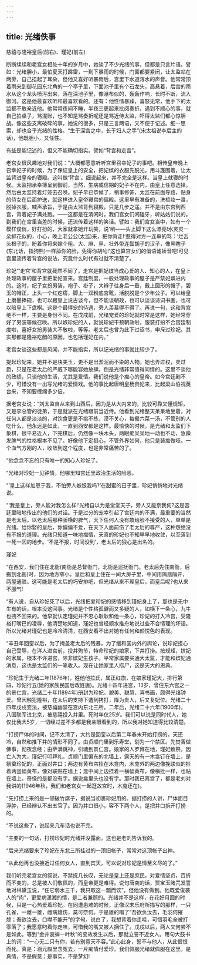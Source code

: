 ```yaml
---
---
---
```

title: 光绪佚事
---





慈禧与隆裕皇后(前右)、瑾妃(前左)

断断续续和老宫女相处十年的岁月中，她谈了不少光绪的事，但都是只言片语。譬如：光绪胆小，最怕夏天打霹雷，一到下暴雨的时候，门窗都要紧闭，让太监站在两旁，自己捂起了耳朵，但他又喜好听暴雨后，宫里下水道泻水的声音。他常常顶着雨来到御花园东北角的一个亭子里，下面池子里有个石龙头，高悬着，后宫的雨水从这个龙头喷泻出来，落在深池子里，像瀑布似的，轰轰作响，长时不断，流入御河。这是他最喜欢听和最喜欢看的。还有：他性情暴躁，喜怒无常，他手下的太监都不敢亲近他。他常常夜间不睡，半夜三更起来批阅奏折，遇到不顺心的事，就自己拍桌子，骂混账，也不知是骂奏折呢还是骂近侍太监，吓得太监们都心惊胆战。像这些支离破碎的事，她说的很多，只是三言两语，又不便于记述。细一思索，却也合乎光绪的性格。“生于深宫之中，长于妇人之手”(宋太祖说李后主的话)，他既胆小，又任性。

有些是能记述的，但又不能确切指实。譬如“背宫和走宫”。

老宫女很风趣地对我们说：“大概都愿意听听宫里召幸妃子的事吧。相传皇帝晚上召幸妃子的时候，为了保证皇上的安全，把妃嫔的衣服先脱光，用斗篷围着，让太监背进皇帝的寝殿。这叫做‘背宫’。细说起来，并不完全是这样。当皇上就寝的时候。太监把承幸簿呈到御前，当然，生病或信期的妃子不在内，由皇上任意选择。然后由太监持着灯笼去召唤。妃子早已恭候了，稍事修饰，太监在前面导路，贴身的侍女在后面护送，就这样进入皇帝寝宫的偏殿。这里早有准备的，洗梳妆一番，脱掉衣服，喊声承旨，于是由太监背到寝殿，只是几步之遥。并不是由东宫到西宫，背着妃子满处跑。——这都是在清闲时，我们宫女们闲磕牙，听姑姑们说的。到我们在宫里当差的时候，还流传着这样的笑话。譬如：我们宫女当中，如有一个模样俊俏，好打扮的，大家就拿她开玩笑，说‘哟——头上脚下这么漂亮!水灵灵一朵鲜花似的，小心，晚上老公公(太监)来，把你背走!’惹得对方一连串的骂：‘烂舌头根子的，盼着你将来嫁个粗、大、麻、黑、壮外带连鬓胡子的汉子，像黑瞎子(东北话，指狗熊)一样舔你的脸，免得你胡吣!’这也算宫女们的俏语谑娇音吧!可见宫里流传着背宫的说法，究竟什么时代有过就不清楚了。

珍妃“‘走宫’和背宫就截然不同了，走宫是把妃嫔当成心爱的人、知心的人，在皇上处理政事的屋子里把爱妃宣来。宫廷制度，一般处理政事的屋子是严禁妃嫔进内的。这时，妃子女扮男装，袍子、褂子，大辫子往身后一垂，戴上圆形的帽子，碧玉的帽正，上头一个红疙瘩，脚上一双粉底宫靴，活脱脱是个少年公子。可以给皇上磨墨捧砚，也可以跟皇上说古谈今，但不能谈朝政，也可以谈谈诗词书画，也可以陪皇上下盘棋。这是个最得宠的待遇，旁人羡慕得不得了。再说一句，这和背宫绝不一样，主要是身份不同。在戊戌前，光绪宠爱的珍妃就时常是这样，她经常穿好了男装等候召唤。所以嫉珍妃的人，就说珍妃干预朝政啦，服装打扮不合宫廷制度啦，喜好女扮男装大不敬啦，等等。老太后也曾为此下过诏书，申斥过珍妃。其实那都是隆裕吃醋的原因，也包括瑾妃在内。”

老宫女谈这些都是风闻，并不能指实，所以记光绪的事就比较少了。

提起珍妃来，她并不是块美玉，更不是出淤泥而不染的人物。她也弄过权，卖过爵，只是在老太后的严威下哪能容她放肆。倒是光绪非常值得同情的。这里不谈他的政绩，只谈他的生活，尤其是爱情。我们说他是个痴心的皇帝。如今宫廷剧不少，可惜没有一出写光绪的爱情戏。他的事比起唐明皇杨贵妃来，比起梁山伯祝英台来，不知要缠绵多少倍。

据老宫女说：“刘太监自从来到山西后，因为是从大内来的，比较可靠又懂规矩，又是李总管的徒弟，于是就派在光绪跟前当近侍。他看到光绪整天呆呆地坐着，对任何人都是淡淡的，对饮食更是不挑不拣，漠不关心，每餐六菜一汤，不管别的人吃什么，他永远是如此，一直到西安都是这样。最愉快的时候，是光绪和太监们下象棋，很平易近人，下完棋后，仍然像一块木头，两眼痴呆呆地一动也不动，急躁发脾气的性格根本不见了。好像他下定狠心，不管外界如何，他只是装痴做哑。一个血气方刚的人，收敛到这个程度，也是非常痛苦的了。

“他念念不忘的只有唯一的知心人珍妃了。

“光绪对珍妃一见钟情，他哪里知宫廷里政治生活的险恶。

“‘皇上这样加恩于我，不怕旁人嫉恨我吗?’在甜蜜的日子里，珍妃悄悄地对光绪说。

“‘我是皇上，旁人能对我怎么样!’光绪自以为是堂堂天子，旁人又能奈我何?这是宫廷里暗地传出的他们的对话。于是过分的宠幸引起了宫廷内的不满，最重要的当然是老太后。以老太后那种骄横的脾气，天下任何人没有敢给脸不接受的人，单单是光绪。给你娶的皇后，你偏偏不爱，在天下人面前伤了老太后的尊严，这种怨绝没有不报的道理。光绪只知道一味地痴情，天真的珍妃也不知早早地收敛，以至落到一死一囚的地步。‘不是不报，时间没到’，老太后的狠心是出名的。



瑾妃

“在西安，我们住在北衙(南衙是总督衙门，北衙是巡抚衙门。老太后先住南衙，后搬到北衙)时，因为地方窄小，皇后和皇上住在一间大房子里，中间用隔扇隔开，两屋通联。这可能是老太后的巧安排吧，但光绪从来不理皇后，而皇后呢?也从来不服气!

“有人说，自从珍妃死了以后，光绪把爱珍妃的感情移到瑾妃身上了，那也是无中生有的话，根本没这回事。光绪是个性格孤僻而又多疑的人，如横下一条心，九牛也拽不回来的。他早就认定瑾妃并不忠心耿耿和他一条心，珍妃的打入冷宫，受隆裕打嘴巴的凌辱，他清楚地知道，瑾妃也曾经顺水推舟地说过些不合情理的坏话。所以光绪对瑾妃也是冷冷清清，在西安看不出对她有任何和颜悦色的表现。

“辛丑年回銮以后，为了掩盖老太后的残暴，为了缓和国内外的舆论，说珍妃担心自己受辱，在洋人进宫前，投井殉节，特命珍妃的娘家，下井打捞。按规矩，嫔妃的家属，根本不许进宫，除非嫔妃生孩子。平常家属要买通大太监，才能和嫔妃通消息，这也是太监们的一笔收入。现在让她家里人捞尸，这是天大的恩典。

“珍妃生于光绪二年(1876年)，姓他他拉氏，属正红旗，在娘家瑾妃大，排行第四，珍妃行五(她的家族民国后改姓唐)。光绪十四年进宫，13岁，曾住东六宫之一的景仁宫，光绪二十年(1894年)册封为珍妃。貌美、聪慧、喜书画，颇得光绪钟爱。曾因触犯隆裕，在太后的支持下遭到拷打，降为贵人，后又复妃位。光绪二十四年戊戌变法，被慈禧幽禁在宫内东北三所。二年后，光绪二十六年(1900年)，八国联军进北京，被慈禧投入井里。死时年仅25岁。我们可以说是同时代人，她仅比我大5岁，一切经过差不多都是我亲眼看到的，所以我对她知道得比较清楚。

“打捞尸体的时间，记不太清了，大约是回銮以后第二年春末开始打捞的。天还冷，自然和推下井的情形不同了。由贞顺门里到乐寿堂，划为一个禁区。先焚香做佛事，彻夜念经；由萨满跳神，引魂到景仁宫。娘家的人罗拜在地，瑾妃致祭，因亡人为大，瑾妃行叩拜礼。贞顺门里偏东的北墙上，露天的有一木龛钉在墙上，是祭奠珍妃的，正面对井口；两边有黄布帘挂在木龛内，木龛外的两边像挽联似的挂着两竖幅黄布，像对联贴在墙上；龛中间上边挂着一横幅黄布，像横批一样，也贴在墙上。奇怪的是都没有字。据说龛里头也没有字。那时我已离宫了，都是老刘对我讲的(1946年秋，我们和老宫女一起逛故宫时，木龛还在)。

“先打捞上来的是一领破竹席子，据说当初裹珍妃用的。据打捞的人讲，尸体面目浮肿，已经辨认不出五官了。因为井口很小，容不下两个人，是把井口拆开打捞的。

“不说这些了，说起来几车话也说不完。

“主要的一句话，打捞珍妃时光绪并没露面。这也是老刘告诉我的。

“后来光绪要来了珍妃在东北三所挂过的一顶旧帐子，常常对这顶帐子出神。

“从此他再也没接近过任何女人，直到宾天，可以说对珍妃是情至义尽的了。”

我们听完老宫女的叙说，不禁抚几长叹，无论是皇上还是庶民，对爱情坚贞，百折而不变的，总是被人们敬佩的，而皇帝更是难得。说句唐突的话，贾宝玉赌咒发誓地对林黛玉说，“任它弱水三千，我只取这一瓢而饮”，但他没有做到。他既爱俊袭人的“肉”，更爱病潇湘的情，是二者兼顾的。光绪并不是这样，在花好月圆的时候，只是一心热爱着珍妃。在同遭患难的时候，正像汉末乐府所描写的那样，一只孔雀，一雌一雄，雌病雄伤，莫可奈何。于是雄的唱了“吾欲负汝去，毛羽何摧颓；吾欲汝去，口噤不能开”的字句。说白了，我想背着你走哇，可惜羽毛全被打零落了；我愿意叼着你走哇，可惜我的嘴又被人捆住了。戊戌以后，两人又何尝不是如此。等到“金井哀蝉一叶秋”的变故发生以后，那就立誓不近女人。用句大鼓书上的词：“一心无二只有你，若有别意天不容。”此心此身，誓不与他人，从此恨恨而死。真是：涵元殿里含冤去，一片痴情付爱珍。我们佩服光绪就佩服在这里。是真情，不是假意；是事实，不是梦幻!